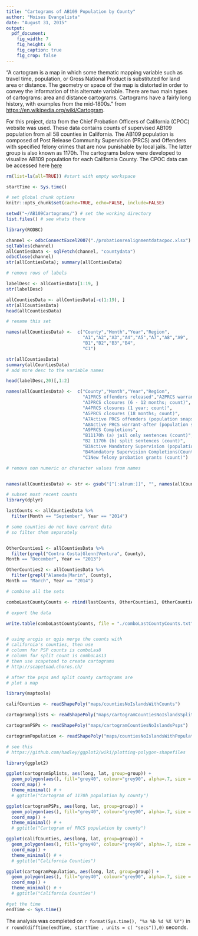 ```yaml
---
title: "Cartograms of AB109 Population by County"
author: "Moises Evangelista"
date: "August 31, 2015"
output:
  pdf_document:
    fig_width: 7
    fig_height: 6
    fig_caption: true
    fig_crop: false
---
```


"A cartogram is a map in which some thematic mapping variable such as travel time, population, or Gross National Product is substituted for land area or distance. The geometry or space of the map is distorted in order to convey the information of this alternate variable. There are two main types of cartograms: area and distance cartograms. Cartograms have a fairly long history, with examples from the mid-1800s." from   <https://en.wikipedia.org/wiki/Cartogram>.

For this project, data from the Chief Probation Officers of California (CPOC) website was used. These data contains counts of supervised AB109 population from all 58 counties in California. The AB109 population is composed of Post Release Community Supervision (PRCS) and Offenders with specified felony crimes that are now punishable by local jails. The latter group is also known as 1170h. The cartograms below were developed to visualize AB109 population for each California County. The CPOC data can be accessed here [here](http://www.cpoc.org/assets/Realignment/dashboard_county.swf)

```r

rm(list=ls(all=TRUE)) #start with empty workspace

startTime <- Sys.time()

# set global chunk options
knitr::opts_chunk$set(cache=TRUE, echo=FALSE, include=FALSE)

setwd("~/AB109Cartograms/") # set the working directory
list.files() # see whats there
```


```r
library(RODBC)

channel <- odbcConnectExcel2007("./probationrealignmentdatacpoc.xlsx")
sqlTables(channel)
allContiesData <- sqlFetch(channel, "countydata")
odbcClose(channel)
str(allContiesData); summary(allContiesData)

# remove rows of labels

labelDesc <- allContiesData[1:19, ]
str(labelDesc)

allCountiesData <- allContiesData[-c(1:19), ]
str(allCountiesData)
head(allCountiesData)

# rename this set

names(allCountiesData) <-  c("County","Month","Year","Region",
                             "A1","A2","A3","A4","A5","A7","A8","A9",
                             "B1","B2","B3","B4",
                             "C1")

str(allCountiesData)
summary(allCountiesData)
# add more desc to the variable names

head(labelDesc,20)[,1:2]

names(allCountiesData) <-  c("County","Month","Year","Region",
                             "A1PRCS offenders released","A2PRCS warrant-before (count)",
                             "A3PRCS closures (6 - 12 months; count)",
                             "A4PRCS closures (1 year; count)",
                             "A5PRCS closures (18 months; count)",
                             "A7Active PRCS offenders (population snapshot)",
                             "A8Active PRCS warrant-after (population snapshot)",
                             "A9PRCS Completions",
                             "B11170h (a) jail only sentences (count)",
                             "B2 1170h (b) split sentences (count)",
                             "B3Active Mandatory Supervision (population snapshot)",
                             "B4Mandatory Supervision Completions(Count)",
                             "C1New felony probation grants (count)")

# remove non numeric or character values from names


names(allCountiesData) <- str <- gsub("[^[:alnum:]]", "", names(allCountiesData))

# subset most recent counts
library(dplyr)

lastCounts <- allCountiesData %>%
  filter(Month == "September", Year == "2014")

# some counties do not have current data
# so filter them separately


OtherCounties1 <- allCountiesData %>%
  filter(grepl("Contra Costa|Glenn|Ventura", County),
Month == "December", Year == "2013")

OtherCounties2 <- allCountiesData %>%
  filter(grepl("Alameda|Marin", County),
Month == "March", Year == "2014")

# combine all the sets

comboLastCountyCounts <- rbind(lastCounts, OtherCounties1, OtherCounties2)

# export the data

write.table(comboLastCountyCounts, file = "./comboLastCountyCounts.txt",  sep="\t", row.names = FALSE)


# using arcgis or qgis merge the counts with 
# california's counties, then use 
# column for PSP counts is comboLas8 
# column for split count is comboLas13
# then use scapetoad to create cartograms 
# http://scapetoad.choros.ch/
```

```r

# after the psps and split county cartograms are 
# plot a map

library(maptools)

califCounties <- readShapePoly("maps/countiesNoIslandsWithCounts")

cartogramSplists <- readShapePoly("maps/cartogramCountiesNoIslandsSplits")

cartogramPSPs <- readShapePoly("maps/cartogramCountiesNoIslandsPsps")

cartogramPopulation <- readShapePoly("maps/countiesNoIslandsWithPopulationCount")

# see this
# https://github.com/hadley/ggplot2/wiki/plotting-polygon-shapefiles

```

```r

library(ggplot2)

ggplot(cartogramSplists, aes(long, lat, group=group)) +
  geom_polygon(aes(), fill="grey40", colour="grey90", alpha=.7, size = .05) +
  coord_map() +
  theme_minimal() # +
  # ggtitle("Cartogram of 1170h population by county")

```

```r

ggplot(cartogramPSPs, aes(long, lat, group=group)) +
  geom_polygon(aes(), fill="grey40", colour="grey90", alpha=.7, size = .05) +
  coord_map() +
  theme_minimal() # +
  # ggtitle("Cartogram of PRCS population by county") 
```


```r

ggplot(califCounties, aes(long, lat, group=group)) +
  geom_polygon(aes(), fill="grey40", colour="grey90", alpha=.7, size = .05) +
  coord_map() +
  theme_minimal() # +
  # ggtitle("California Counties") 

```

```r

ggplot(cartogramPopulation, aes(long, lat, group=group)) +
  geom_polygon(aes(), fill="grey40", colour="grey90", alpha=.7, size = .05) +
  coord_map() +
  theme_minimal() # +
  # ggtitle("California Counties") 

```

```r

#get the time
endTime <- Sys.time()
```

\clearpage


The analysis was completed on `r format(Sys.time(), "%a %b %d %X %Y")
` in `r round(difftime(endTime, startTime , units = c( "secs")),0)` seconds. 
